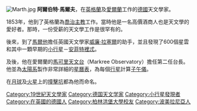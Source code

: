 {{Unreferenced|time=2022-02-16T10:53:40+00:00}}
[[File:Marth.jpg|thumb]]
'''阿爾伯特·馬爾夫'''{{BD|1828年|5月5日|1897年|8月5日|catIdx=Marth, Albert}}，在[[英格蘭|英格蘭]]及[[愛爾蘭|愛爾蘭]]工作的[[德國|德國]]天文學家。

1853年，他到了英格蘭為[[喬治主教|喬治主教]]工作。當時他是一名高價酒商人也是天文學的愛好者。那時，一份受薪的天文學工作是很罕有的。

後來，到了[[馬爾他|馬爾他]]擔任英國天文學家[[威廉·拉塞爾|威廉·拉塞爾]]的助手，並且發現了600個星雲和其中一顆早期的[[小行星|小行星]]－[[安菲特裡忒|安菲特裡忒]]。

及後，他在愛爾蘭的[[馬可里天文台|馬可里天文台]]（Markree Observatory）擔任第二任台長。他並為[[太陽系|太陽系]]製作非常詳細的[[星曆表|星曆表]]，為每個[[行星|行星]]計算[[子午儀|子午儀]]。

在[[月球|月球]]及[[火星|火星]]上的[[撞擊坑|撞擊坑]]都為他而命名。

{{Authority control}}
{{germany-bio-stub}}

{{astro-stub}}
{{DEFAULTSORT:Marth, Albert}}
[[Category:19世紀天文學家|Category:19世紀天文學家]]
[[Category:德国天文学家|Category:德国天文学家]]
[[Category:小行星發現者|Category:小行星發現者]]
[[Category:在英國的德國人|Category:在英國的德國人]]
[[Category:柏林洪堡大學校友|Category:柏林洪堡大學校友]]
[[Category:波美拉尼亞人|Category:波美拉尼亞人]]